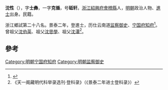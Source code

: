 '''沈性'''（{{bd|1420年||？}}），字'''士彝'''，一字'''克循'''，号'''砥轩'''。[[浙江|浙江]][[紹興府|紹興府]][[會稽縣|會稽縣]]人，[[明朝|明朝]]政治人物、[[進士|進士]]出身。民籍。

浙江鄉試第二十八名。景泰二年，登進士，历仕云南道[[监察御史|监察御史]]、[[宁国府|宁国府]][[知府|知府]]<ref>{{cite news|title=《绍兴市志 卷44 第二章  历代进士名录》|url=http://www.sxlib.com:8080/web/gycslou/sxsz/44z2.htm|accessdate=2013-07-25|newspaper=绍兴图书馆|deadurl=yes|archiveurl=https://archive.is/20120914053252/http://www.sxlib.com:8080/web/gycslou/sxsz/44z2.htm|archivedate=2012-09-14}}</ref>。曾祖父[[沈伯英|沈伯英]]、祖父[[沈思學|沈思學]]、祖父[[沈潭|沈潭]]<ref>《天一阁藏明代科举录选刊·登科录》（《景泰二年进士登科录》）</ref>。

==參考==
{{reflist}}
{{明朝人物小作品}}
{{景泰二年辛未科殿試金榜}}
[[Category:明朝宁国府知府|Category:明朝宁国府知府]]
[[Category:明朝监察御史|Category:明朝监察御史]]